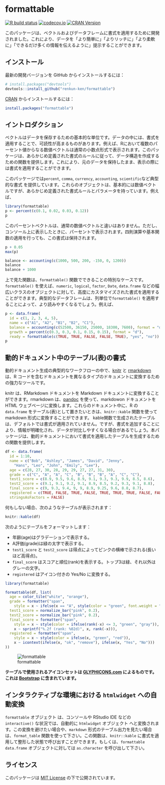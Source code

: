 # formattable

<!-- badges: start -->
[![R build status](https://github.com/renkun-ken/formattable/workflows/rcc/badge.svg)](https://github.com/renkun-ken/formattable/actions)
[![codecov.io](https://codecov.io/github/renkun-ken/formattable/coverage.svg?branch=master)](https://codecov.io/github/renkun-ken/formattable?branch=master)
[![CRAN Version](https://www.r-pkg.org/badges/version/formattable)](https://cran.r-project.org/package=formattable)
<!-- badges: end -->

このパッケージは、ベクトルおよびデータフレームに書式を適用するために開発されました。これにより、データを「より簡単に」「よりリッチに」「より柔軟に」「できるだけ多くの情報を伝えるように」提示することができます。

## インストール

最新の開発バージョンを GitHub からインストールするには：

```r
# install.packages("devtools")
devtools::install_github("renkun-ken/formattable")
```

[CRAN](http://cran.r-project.org/web/packages/formattable/index.html) からインストールするには：

```r
install.packages("formattable")
```

## イントロダクション

ベクトルはデータを保存するための基本的な単位です。データの中には、書式を適用することで、可読性が高まるものがあります。例えば、Rにおいて複数のパーセント値からなる数値ベクトルは通常の小数点形式で表示されます。このパッケージは、あらかじめ定義された書式のルールに従って、データ構造を作成するための関数を提供します。これにより、元のデータを保持したまま、表示の際には書式を適用することができます。

このパッケージでは`percent`, `comma`, `currency`, `accounting`, `scientific`など典型的な書式 を提供しています。これらのオブジェクトは、基本的には数値ベクトルですが、あらかじめ定義された書式ルールとパラメータを持っています。例えば、

```r
library(formattable)
p <- percent(c(0.1, 0.02, 0.03, 0.12))
p
```

このパーセントベクトルは、通常の数値ベクトルと違いはありません。ただし、コンソール上に表示したときに、パーセントで表示されます。四則演算や基本関数の適用を行っても、この書式は保持されます。

```r
p + 0.05
max(p)
```

```r
balance <- accounting(c(1000, 500, 200, -150, 0, 1200))
balance
balance + 1000
```

上で見た関数は、`formattable()` 関数でできることの特別なケースです。`formattable()` を使えば、`numeric`, `logical`, `factor`, `Date`, `data.frame` などの幅広いクラスのオブジェクトに対して、高度にカスタマイズされた書式を適用することができます。典型的なデータフレームは、列単位で`formattable()` を適用することによって、より読みやすくなるでしょう。例えば、
```r
p <- data.frame(
  id = c(1, 2, 3, 4, 5), 
  name = c("A1", "A2", "B1", "B2", "C1"),
  balance = accounting(c(52500, 36150, 25000, 18300, 7600), format = "d"),
  growth = percent(c(0.3, 0.3, 0.1, 0.15, 0.15), format = "d"),
  ready = formattable(c(TRUE, TRUE, FALSE, FALSE, TRUE), "yes", "no"))
p
```

## 動的ドキュメント中のテーブル(表)の書式

動的ドキュメント生成の典型的なワークフローの中で、[knitr](https://github.com/yihui/knitr) と [rmarkdown](http://rmarkdown.rstudio.com/) は、R コードを含むドキュメントを異なるタイプのドキュメントに変換するための強力なツールです。

knitr は、RMarkdown ドキュメントを Markdown ドキュメントに変換することができます。rmarkdown は、[pandoc](http://johnmacfarlane.net/pandoc) を使って、markdowon ドキュメントを HTML ウェブページに変換します。これらのドキュメント中に、R の `data.frame` をテーブル(表)として置きたいときは、`knitr::kable` 関数を使って markdown 形式に変換することができます。
kable関数で生成されたテーブルは、デフォルトでは書式が適用されていません。ですが、書式を追加することにより、情報が明確化され、データが対比しやすくなる場合があるでしょう。本パッケージは、動的ドキュメントにおいて書式を適用したテーブルを生成するための関数を提供します。

```r
df <- data.frame(
  id = 1:10,
  name = c("Bob", "Ashley", "James", "David", "Jenny", 
    "Hans", "Leo", "John", "Emily", "Lee"), 
  age = c(28, 27, 30, 28, 29, 29, 27, 27, 31, 30),
  grade = c("C", "A", "A", "C", "B", "B", "B", "A", "C", "C"),
  test1_score = c(8.9, 9.5, 9.6, 8.9, 9.1, 9.3, 9.3, 9.9, 8.5, 8.6),
  test2_score = c(9.1, 9.1, 9.2, 9.1, 8.9, 8.5, 9.2, 9.3, 9.1, 8.8),
  final_score = c(9, 9.3, 9.4, 9, 9, 8.9, 9.25, 9.6, 8.8, 8.7),
  registered = c(TRUE, FALSE, TRUE, FALSE, TRUE, TRUE, TRUE, FALSE, FALSE, FALSE),
  stringsAsFactors = FALSE)
```

何もしない場合、次のようなテーブルが表示されます：

```r
knitr::kable(df)
```

次のようにテーブルをフォーマットします：

* 年齢(age)はグラデーションで表示する。
* A評価(grade)は緑の太字で表示する。
* `test1_score` と `test2_score` は得点によってピンクの横棒で示される(長いほど高得点)。
* `final_score` はスコアと順位(rank)を表示する。トップ3は緑、それ以外はグレーの文字。
* `registered` はアイコン付きの Yes/No に変換する。

```r
library(formattable)

formattable(df, list(
  age = color_tile("white", "orange"),
  grade = formatter("span",
    style = x ~ ifelse(x == "A", style(color = "green", font.weight = "bold"), NA)),
  test1_score = normalize_bar("pink", 0.2),
  test2_score = normalize_bar("pink", 0.2),
  final_score = formatter("span",
    style = x ~ style(color = ifelse(rank(-x) <= 3, "green", "gray")),
    x ~ sprintf("%.2f (rank: %02d)", x, rank(-x))),
  registered = formatter("span", 
    style = x ~ style(color = ifelse(x, "green", "red")),
    x ~ icontext(ifelse(x, "ok", "remove"), ifelse(x, "Yes", "No")))
))
```

![formattable](formattable.png)

**テーブルで使用されるアイコンセットは [GLYPHICONS.com](http://GLYPHICONS.com) によるものです。これは [Bootstrap](http://getbootstrap.com/components/#glyphicons) に含まれています。**

## インタラクティブな環境における `htmlwidget` への自動変換

`formattable` オブジェクト は、コンソールや RStudio IDE などの `interactive()` な状況では、自動的に `htmlwidget` オブジェクト へと変換されます。この変換を避けたい場合や、`markdown` 形式のテーブル出力を見たい場合は、`format_table` 関数を使って下さい。この関数は、`knitr::kable` に書式を適用して整形した状態で呼び出すことができます。もしくは、`formattable data.frame` オブジェクトに対しては `as.character` を呼び出して下さい。

## ライセンス

このパッケージは [MIT License](http://opensource.org/licenses/MIT) の下で公開されています。
